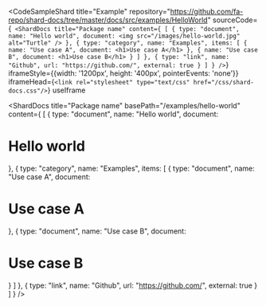 
<CodeSampleShard
  title="Example"
  repository="https://github.com/fa-repo/shard-docs/tree/master/docs/src/examples/HelloWorld"
  sourceCode={`
<ShardDocs
  title="Package name"
  content={
    [
      {
        type: "document",
        name: "Hello world",
        document: <img src="/images/hello-world.jpg" alt="Turtle" />
      },
      {
        type: "category",
        name: "Examples",
        items: [
          { name: "Use case A", document: <h1>Use case A</h1> },
          { name: "Use case B", document: <h1>Use case B</h1> }
        ]
      },
      { type: "link", name: "Github", url: "https://github.com/", external: true }
    ]
  }
/>`}
  iframeStyle={{width: '1200px', height: '400px', pointerEvents: 'none'}}
  iframeHead={`<link rel="stylesheet" type="text/css" href="/css/shard-docs.css"/>`}
  useIframe
>
  <ShardDocs
    title="Package name"
    basePath="/examples/hello-world"
    content={
      [
        { type: "document", name: "Hello world", document: <h1>Hello world</h1> },
        {
          type: "category",
          name: "Examples",
          items: [
            { type: "document", name: "Use case A", document: <h1>Use case A</h1> },
            { type: "document", name: "Use case B", document: <h1>Use case B</h1> }
          ]
        },
        { type: "link", name: "Github", url: "https://github.com/", external: true }
      ]
    }
  />
</CodeSampleShard>